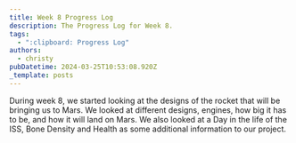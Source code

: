 ```yaml
---
title: Week 8 Progress Log
description: The Progress Log for Week 8.
tags:
  - ":clipboard: Progress Log"
authors:
  - christy
pubDatetime: 2024-03-25T10:53:08.920Z
_template: posts
---
```


During week 8, we started looking at the designs of the rocket that will be bringing us to Mars. We looked at different designs, engines, how big it has to be, and how it will land on Mars. We also looked at a Day in the life of the ISS, Bone Density and Health as some additional information to our project.
